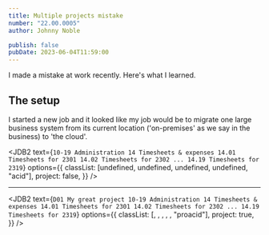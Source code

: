 ```yaml
---
title: Multiple projects mistake
number: "22.00.0005"
author: Johnny Noble

publish: false
pubDate: 2023-06-04T11:59:00
---
```



I made a mistake at work recently. Here's what I learned.

## The setup

I started a new job and it looked like my job would be to migrate one large business system from its current location ('on-premises' as we say in the business) to 'the cloud'.

<JDB2
  text={`
10-19 Administration
   14 Timesheets & expenses
      14.01 Timesheets for 2301
      14.02 Timesheets for 2302
      ...
      14.19 Timesheets for 2319
`}
  options={{
    classList: [undefined, undefined, undefined, undefined, "acid"],
    project: false,
  }}
/>

---

<JDB2
  text={`
D01 My great project
    10-19 Administration
       14 Timesheets & expenses
          14.01 Timesheets for 2301
          14.02 Timesheets for 2302
          ...
          14.19 Timesheets for 2319
`}
  options={{
    classList: [, , , , , "proacid"],
    project: true,
  }}
/>
